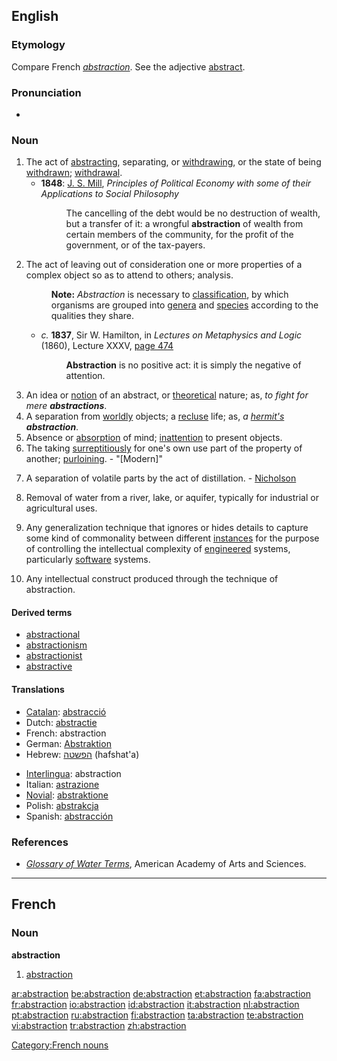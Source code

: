 {{wikipedia|Abstraction (disambiguation)|Abstraction}}
==English==

===Etymology===
Compare French ''[[#French|abstraction]]''. See the adjective [[abstract]].

===Pronunciation===
*{{audio|en-us-abstraction.ogg|Audio (US)}}


===Noun===
{{en-noun}}

# The act of [[abstracting]], separating, or [[withdrawing]], or the state of being [[withdrawn]]; [[withdrawal]].
#*'''1848''': [[w:John Stuart Mill|J. S. Mill]], ''Principles of Political Economy with some of their Applications to Social Philosophy''
#*:The cancelling of the debt would be no destruction of wealth, but a transfer of it: a wrongful '''abstraction''' of wealth from certain members of the community, for the profit of the government, or of the tax-payers.
# {{philosophy}} The act of leaving out of consideration one or more properties of a complex object so as to attend to others; analysis.
#: '''Note:''' ''Abstraction'' is necessary to [[classification]], by which organisms are grouped into [[genera]] and [[specie]]s according to the qualities they share.
#*''c.'' '''1837''', Sir W. Hamilton, in ''Lectures on Metaphysics and Logic'' (1860), Lecture XXXV, [http://books.google.com/books?id=VuQQAAAAYAAJ&pg=PA474&dq=Abstraction-is-no-positive-act&ei=AMm4R_vkMY2kzgSI4MTEBQ page 474]
#*:'''Abstraction''' is no positive act: it is simply the negative of attention.
# An idea or [[notion]] of an abstract, or [[theoretical]] nature; as, ''to fight for mere '''abstractions'''''.
# A separation from [[worldly]] objects; a [[recluse]] life; as, ''a [[hermit's]] '''abstraction'''''.
# Absence or [[absorption]] of mind; [[inattention]] to present objects.
# The taking [[surreptitiously]] for one's own use part of the property of another; [[purloining]]. - "[Modern]"
# {{chemistry}} A separation of volatile parts by the act of distillation. - [[Nicholson]]
# {{engineering}} Removal of water from a river, lake, or aquifer, typically for industrial or agricultural uses.
# {{computing}} Any generalization technique that ignores or hides details to capture some kind of commonality between different [[instances]] for the purpose of controlling the intellectual complexity of [[engineered]] systems, particularly [[software]] systems.
# {{computing}} Any intellectual construct produced through the technique of abstraction.

====Derived terms====
*[[abstractional]]
*[[abstractionism]]
*[[abstractionist]]
*[[abstractive]]

====Translations====
{{top}}
*[[Catalan]]: [[abstracció]] {{f}}
*Dutch: [[abstractie]] {{f}}
*French: abstraction {{f}}
*German: [[Abstraktion]] {{f}}
*Hebrew: [[הפשטה]] (hafshat'a) {{f}}
{{mid}}
*[[Interlingua]]: abstraction
*Italian: [[astrazione]] {{f}}
*[[Novial]]: [[abstraktione]]
*Polish: [[abstrakcja]] {{f}}
*Spanish: [[abstracción]] {{f}}
{{bottom}}

===References===
{{R:Century 1911}}
{{R:Webster 1913}}
*''[http://www.aaas.org/international/ehn/waterpop/gloss.htm Glossary of Water Terms]'', American Academy of Arts and Sciences.

----
==French==

===Noun===
'''abstraction''' {{f}}
#[[#English|abstraction]]

[[Category:French nouns]]

[[ar:abstraction]]
[[be:abstraction]]
[[de:abstraction]]
[[et:abstraction]]
[[fa:abstraction]]
[[fr:abstraction]]
[[io:abstraction]]
[[id:abstraction]]
[[it:abstraction]]
[[nl:abstraction]]
[[pt:abstraction]]
[[ru:abstraction]]
[[fi:abstraction]]
[[ta:abstraction]]
[[te:abstraction]]
[[vi:abstraction]]
[[tr:abstraction]]
[[zh:abstraction]]